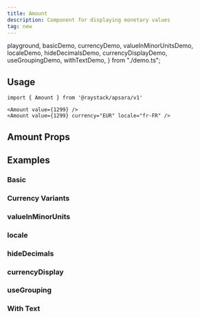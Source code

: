 ```yaml
---
title: Amount
description: Component for displaying monetary values
tag: new
---
```


  playground,
  basicDemo,
  currencyDemo,
  valueInMinorUnitsDemo,
  localeDemo,
  hideDecimalsDemo,
  currencyDisplayDemo,
  useGroupingDemo,
  withTextDemo,
} from "./demo.ts";

<Demo data={playground} />

## Usage

```tsx
import { Amount } from '@raystack/apsara/v1'

<Amount value={1299} />
<Amount value={1299} currency="EUR" locale="fr-FR" />
```

## Amount Props

<auto-type-table path="./props.ts" name="AmountProps" />

## Examples

### Basic

<Demo data={basicDemo} />

### Currency Variants

<Demo data={currencyDemo} />

### valueInMinorUnits

<Demo data={valueInMinorUnitsDemo} />

### locale

<Demo data={localeDemo} />

### hideDecimals

<Demo data={hideDecimalsDemo} />

### currencyDisplay

<Demo data={currencyDisplayDemo} />

### useGrouping

<Demo data={useGroupingDemo} />

### With Text

<Demo data={withTextDemo} /> 